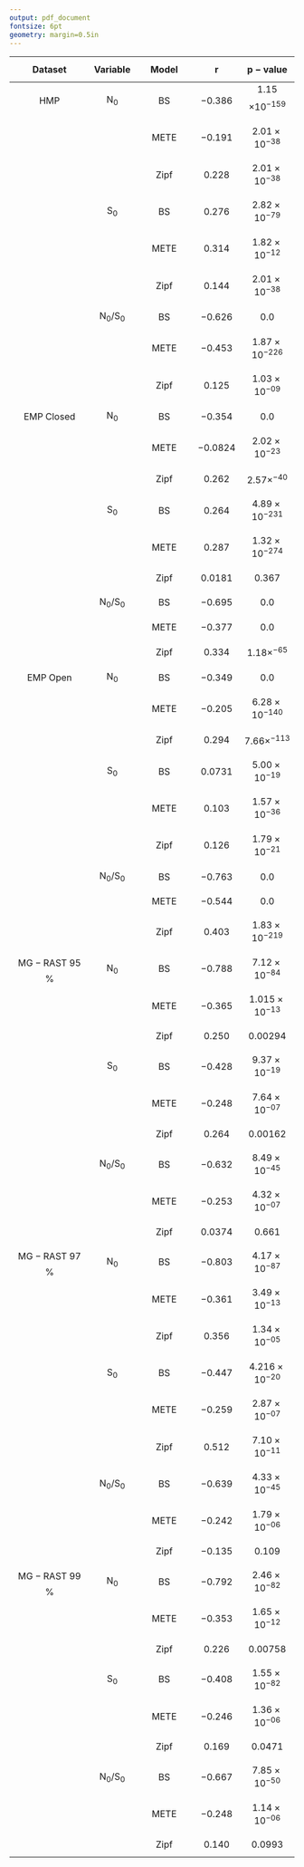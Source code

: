```yaml
---
output: pdf_document
fontsize: 6pt 
geometry: margin=0.5in
---
```


| $$\mathbf{Dataset}$$      | $$\mathbf{Variable}$$| $$\mathbf{Model}$$|  $$\boldsymbol{r}$$|$$\boldsymbol{p-value}$$ |
|:------------:|:-----:|:--------:|:-----:|:-------:|
|   $$\mathrm{HMP}$$ |                 $$\mathrm{N_{0}}$$ | $$\mathrm{BS}$$  |$$-0.386$$ |1.15$$\times10^{-159}$$|
|   |                                                     |$$\mathrm{METE}$$ | $$-0.191$$ |$$2.01\times10^{-38}$$ |
|   |                                                     |$$\mathrm{Zipf}$$ |  $$0.228$$ |   $$2.01\times10^{-38}$$ |
|   |                               $$\mathrm{S_{0}}$$    | $$\mathrm{BS}$$   |$$0.276$$ |   $$2.82\times10^{-79}$$ |
|   |                                                     |$$\mathrm{METE}$$ |$$0.314$$ |   $$1.82\times10^{-12}$$|
|   |                                                     |$$\mathrm{Zipf}$$ |$$0.144$$ |   $$2.01\times10^{-38}$$ |
|   |                          $$\mathrm{N_{0}/S_{0}}$$   |  $$\mathrm{BS}$$  | $$-0.626$$ |   $$0.0$$   |
|   |                                                     |$$\mathrm{METE}$$ |$$-0.453$$ |   $$1.87\times10^{-226}$$      |
|   |                                                     |$$\mathrm{Zipf}$$ | $$0.125$$ |  $$1.03\times10^{-09}$$ |
|$$\mathrm{EMP\; Closed}$$ |        $$\mathrm{N_{0}}$$    |$$\mathrm{BS}$$  |$$-0.354$$ |  $$0.0$$   |
|   |                                                     |$$\mathrm{METE}$$ |  $$-0.0824$$| $$2.02\times10^{-23}$$ |
|   |                                                     |$$\mathrm{Zipf}$$ |$$0.262$$| $$2.57\times^{-40}$$ |
|   |                                  $$\mathrm{S_{0}}$$ |  $$\mathrm{BS}$$  | $$0.264$$ |  $$4.89\times10^{-231}$$       |
|   |                                                     | $$\mathrm{METE}$$ |$$0.287$$ |$$1.32\times10^{-274}$$     |
|   |                                                     | $$\mathrm{Zipf}$$ |$$0.0181$$ |   $$0.367$$ |
|   |                          $$\mathrm{N_{0}/S_{0}}$$   |$$\mathrm{BS}$$  | $$-0.695$$ |   $$0.0$$   |
|   |                                                     |$$\mathrm{METE}$$ |$$-0.377$$ |   $$0.0$$   |
|   |                                                     |$$\mathrm{Zipf}$$ |$$0.334$$ |   $$1.18\times^{-65}$$ |
|   $$\mathrm{EMP\; Open}$$  |     $$\mathrm{N_{0}}$$     | $$\mathrm{BS}$$   |$$-0.349$$ |   $$0.0$$   |
|   |                                                     |$$\mathrm{METE}$$ | $$-0.205$$ |   $$6.28\times10^{-140}$$      |
|   |                                                     |$$\mathrm{Zipf}$$ |$$0.294$$| $$7.66\times^{-113}$$ |
|   |                              $$\mathrm{S_{0}}$$     |  $$\mathrm{BS}$$   | $$0.0731$$| $$5.00\times10^{-19}$$         |
|   |                                                     | $$\mathrm{METE}$$ | $$0.103$$ | $$1.57\times10^{-36}$$     |
|   |                                                     | $$\mathrm{Zipf}$$ | $$0.126$$ |   $$1.79\times10^{-21}$$|
|   |                          $$\mathrm{N_{0}/S_{0}}$$   | $$\mathrm{BS}$$   |$$-0.763$$ | $$0.0$$      |
|   |                                                     | $$\mathrm{METE}$$ |$$-0.544$$ | $$0.0$$      |
|   |                                                     | $$\mathrm{Zipf}$$ |$$0.403$$ |  $$1.83\times10^{-219}$$ |
|   $$\mathrm{MG-RAST\; 95}$$% |    $$\mathrm{N_{0}}$$    | $$\mathrm{BS}$$   |   $$-0.788$$ | $$7.12\times10^{-84}$$ |
|   |                                                     |  $$\mathrm{METE}$$ |   $$-0.365$$ | $$1.015\times10^{-13}$$ |
|   |                                                     |$$\mathrm{Zipf}$$ | $$0.250$$| $$0.00294$$ |
|   |                               $$\mathrm{S_{0}}$$    | $$\mathrm{BS}$$   | $$-0.428$$ | $$9.37\times10^{-19}$$ |
|   |                                                     | $$\mathrm{METE}$$ |$$-0.248$$ | $$7.64\times10^{-07}$$ |
|   |                                                     | $$\mathrm{Zipf}$$ | $$0.264$$ | $$0.00162$$|
|   |                           $$\mathrm{N_{0}/S_{0}}$$  | $$\mathrm{BS}$$   |  $$-0.632$$ | $$8.49\times10^{-45}$$ | 
|   |                                                     | $$\mathrm{METE}$$ |$$-0.253$$ | $$4.32\times10^{-07}$$ | 
|   |                                                     | $$\mathrm{Zipf}$$ | $$0.0374$$ |  $$0.661$$ |
|   $$\mathrm{MG-RAST\; 97}$$% |    $$\mathrm{N_{0}}$$    |  $$\mathrm{BS}$$   |   $$-0.803$$ | $$4.17\times10^{-87}$$ |
|   |                                                     |  $$\mathrm{METE}$$ | $$-0.361$$ | $$3.49\times10^{-13}$$ |
|   |                                                     |  $$\mathrm{Zipf}$$ |  $$0.356$$| $$1.34\times10^{-05}$$ |
|   |                          $$\mathrm{S_{0}}$$         |  $$\mathrm{BS}$$   |$$-0.447$$ | $$4.216\times10^{-20}$$ |
|   |                                                     | $$\mathrm{METE}$$  |  $$-0.259$$ | $$2.87\times10^{-07}$$ |
|   |                                                     | $$\mathrm{Zipf}$$  | $$0.512$$ |  $$7.10\times10^{-11}$$  |
|   |                          $$\mathrm{N_{0}/S_{0}}$$   | $$\mathrm{BS}$$    |  $$-0.639$$ | $$4.33\times10^{-45}$$ |
|   |                                                     | $$\mathrm{METE}$$  |$$-0.242$$ | $$1.79\times10^{-06}$$ |
|   |                                                     | $$\mathrm{Zipf}$$  | $$-0.135$$ |  $$0.109$$ |
|   $$\mathrm{MG-RAST\; 99}$$% |    $$\mathrm{N_{0}}$$    | $$\mathrm{BS}$$    |   $$-0.792$$ | $$2.46\times10^{-82}$$ |
|   |                                                     | $$\mathrm{METE}$$  | $$-0.353$$ | $$1.65\times10^{-12}$$ |
|   |                                                     | $$\mathrm{Zipf}$$  |  $$0.226$$| $$0.00758$$ |
|   |                            $$\mathrm{S_{0}}$$       |  $$\mathrm{BS}$$   | $$-0.408$$ | $$1.55\times10^{-82}$$ |
|   |                                                     |  $$\mathrm{METE}$$ |  $$-0.246$$ | $$1.36\times10^{-06}$$ |
|   |                                                     | $$\mathrm{Zipf}$$  | $$0.169$$ |  $$0.0471$$ |
|   |                          $$\mathrm{N_{0}/S_{0}}$$   | $$\mathrm{BS}$$    |  $$-0.667$$ | $$7.85\times10^{-50}$$ |
|   |                                                     | $$\mathrm{METE}$$  |   $$-0.248$$ | $$1.14\times10^{-06}$$ |
|   |                                                     |$$\mathrm{Zipf}$$   |   $$0.140$$ |  $$0.0993$$ |

